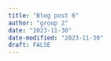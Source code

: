 ```yaml
---
title: "Blog post 6"
author: "group 2"
date: "2023-11-30"
date-modified: "2023-11-30"
draft: FALSE
---
```


